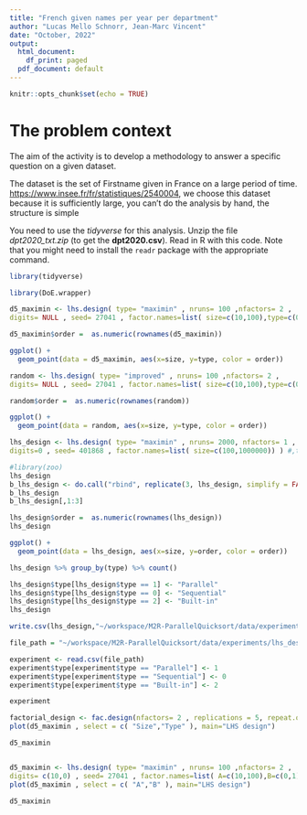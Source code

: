 ```yaml
---
title: "French given names per year per department"
author: "Lucas Mello Schnorr, Jean-Marc Vincent"
date: "October, 2022"
output:
  html_document:
    df_print: paged
  pdf_document: default
---
```


```r
knitr::opts_chunk$set(echo = TRUE)
```
# The problem context
The aim of the activity is to develop a methodology to answer a specific question on a given dataset. 

The dataset is the set of Firstname given in France on a large period of time. 
[https://www.insee.fr/fr/statistiques/2540004](https://www.insee.fr/fr/statistiques/fichier/2540004/dpt2021_csv.zip), we choose this dataset because it is sufficiently large, you can't do the analysis by hand, the structure is simple


You need to use the _tidyverse_ for this analysis. Unzip the file _dpt2020_txt.zip_ (to get the **dpt2020.csv**). Read in R with this code. Note that you might need to install the `readr` package with the appropriate command.

```r
library(tidyverse)
```

```r
library(DoE.wrapper)
```
```r
d5_maximin <- lhs.design( type= "maximin" , nruns= 100 ,nfactors= 2 ,
digits= NULL , seed= 27041 , factor.names=list( size=c(10,100),type=c(0,1) ) )

d5_maximin$order =  as.numeric(rownames(d5_maximin))

ggplot() +               
  geom_point(data = d5_maximin, aes(x=size, y=type, color = order))
```
```r
random <- lhs.design( type= "improved" , nruns= 100 ,nfactors= 2 ,
digits= NULL , seed= 27041 , factor.names=list( size=c(10,100),type=c(0,1) ) )

random$order =  as.numeric(rownames(random))

ggplot() +               
  geom_point(data = random, aes(x=size, y=type, color = order))
```


```r
lhs_design <- lhs.design( type= "maximin" , nruns= 2000, nfactors= 1 , randomize = TRUE,
digits=0 , seed= 401868 , factor.names=list( size=c(100,1000000)) ) #,type=c(0,2) 
```

```r
#library(zoo)
lhs_design
b_lhs_design <- do.call("rbind", replicate(3, lhs_design, simplify = FALSE))#mapply(rep, lhs_design, 3) #sapply(lhs_design, rep.int, times=3)
b_lhs_design
b_lhs_design[,1:3]

```


```r
lhs_design$order =  as.numeric(rownames(lhs_design))
lhs_design
```
```r
ggplot() +               
  geom_point(data = lhs_design, aes(x=size, y=order, color = order))
```


```r
lhs_design %>% group_by(type) %>% count()
```
```r
lhs_design$type[lhs_design$type == 1] <- "Parallel"
lhs_design$type[lhs_design$type == 0] <- "Sequential"
lhs_design$type[lhs_design$type == 2] <- "Built-in"
lhs_design
```


```r
write.csv(lhs_design,"~/workspace/M2R-ParallelQuicksort/data/experiments/lhs_design.csv", row.names = FALSE)
```


```r
file_path = "~/workspace/M2R-ParallelQuicksort/data/experiments/lhs_design.csv"

experiment <- read.csv(file_path)
experiment$type[experiment$type == "Parallel"] <- 1
experiment$type[experiment$type == "Sequential"] <- 0
experiment$type[experiment$type == "Built-in"] <- 2

experiment
```



```r
factorial_design <- fac.design(nfactors= 2 , replications = 5, repeat.only=TRUE, blocks = 1, randomize = TRUE, seed= 27041 , factor.names=list( size=seq(100,1000000,), type=seq(0,2) ) )
plot(d5_maximin , select = c( "Size","Type" ), main="LHS design")
```


```r
d5_maximin
```
```r

```



```r
d5_maximin <- lhs.design( type= "maximin" , nruns= 100 ,nfactors= 2 ,
digits= c(10,0) , seed= 27041 , factor.names=list( A=c(10,100),B=c(0,1) ) )
plot(d5_maximin , select = c( "A","B" ), main="LHS design")
```
```r
d5_maximin
```


